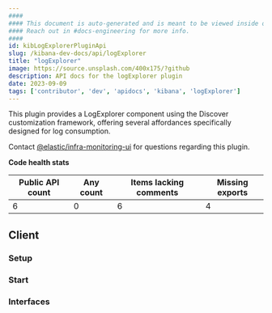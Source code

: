 ```yaml
---
####
#### This document is auto-generated and is meant to be viewed inside our experimental, new docs system.
#### Reach out in #docs-engineering for more info.
####
id: kibLogExplorerPluginApi
slug: /kibana-dev-docs/api/logExplorer
title: "logExplorer"
image: https://source.unsplash.com/400x175/?github
description: API docs for the logExplorer plugin
date: 2023-09-09
tags: ['contributor', 'dev', 'apidocs', 'kibana', 'logExplorer']
---
```


This plugin provides a LogExplorer component using the Discover customization framework, offering several affordances specifically designed for log consumption.

Contact [@elastic/infra-monitoring-ui](https://github.com/orgs/elastic/teams/infra-monitoring-ui) for questions regarding this plugin.

**Code health stats**

| Public API count  | Any count | Items lacking comments | Missing exports |
|-------------------|-----------|------------------------|-----------------|
| 6 | 0 | 6 | 4 |

## Client

### Setup
<DocDefinitionList data={[logExplorerObj.client.setup]}/>

### Start
<DocDefinitionList data={[logExplorerObj.client.start]}/>

### Interfaces
<DocDefinitionList data={logExplorerObj.client.interfaces}/>

